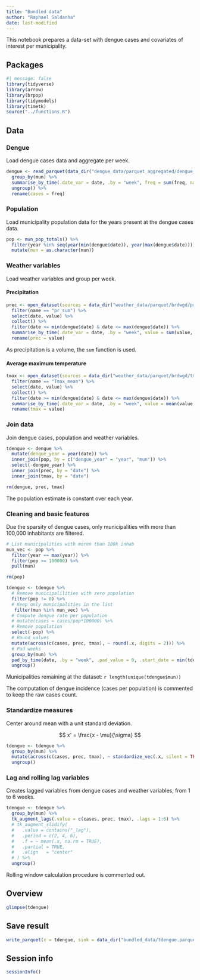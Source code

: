 ```yaml
---
title: "Bundled data"
author: "Raphael Saldanha"
date: last-modified
---
```


This notebook prepares a data-set with dengue cases and covariates of interest per municipality.

## Packages

```r
#| message: false
library(tidyverse)
library(arrow)
library(brpop)
library(tidymodels)
library(timetk)
source("../functions.R")
```

## Data

### Dengue

Load dengue cases data and aggregate per week.

```r
dengue <- read_parquet(data_dir("dengue_data/parquet_aggregated/dengue_md.parquet")) %>%
  group_by(mun) %>%
  summarise_by_time(.date_var = date, .by = "week", freq = sum(freq, na.rm = TRUE)) %>%
  ungroup() %>%
  rename(cases = freq)
```

### Population

Load municipality population data for the years present at the dengue cases data.

```r
pop <- mun_pop_totals() %>%
  filter(year %in% seq(year(min(dengue$date)), year(max(dengue$date)))) %>%
  mutate(mun = as.character(mun))
```

### Weather variables

Load weather variables and group per week.

#### Precipitation

```r
prec <- open_dataset(sources = data_dir("weather_data/parquet/brdwgd/pr.parquet")) %>%
  filter(name == "pr_sum") %>%
  select(date, value) %>%
  collect() %>%
  filter(date >= min(dengue$date) & date <= max(dengue$date)) %>%
  summarise_by_time(.date_var = date, .by = "week", value = sum(value, na.rm = TRUE)) %>%
  rename(prec = value)
```

::: callout-note
As precipitation is a volume, the `sum` function is used.
:::

#### Average maximum temperature

```r
tmax <- open_dataset(sources = data_dir("weather_data/parquet/brdwgd/tmax.parquet")) %>%
  filter(name == "Tmax_mean") %>%
  select(date, value) %>%
  collect() %>%
  filter(date >= min(dengue$date) & date <= max(dengue$date)) %>%
  summarise_by_time(.date_var = date, .by = "week", value = mean(value, na.rm = TRUE)) %>%
  rename(tmax = value)
```

### Join data

Join dengue cases, population and weather variables.

```r
tdengue <- dengue %>%
  mutate(dengue_year = year(date)) %>%
  inner_join(pop, by = c("dengue_year" = "year", "mun")) %>%
  select(-dengue_year) %>%
  inner_join(prec, by = "date") %>%
  inner_join(tmax, by = "date")

rm(dengue, prec, tmax)
```

::: callout-note
The population estimate is constant over each year.
:::

### Cleaning and basic features

Due the sparsity of dengue cases, only municipalities with more than 100,000 inhabitants are filtered.

```r
# List municipalities with moren than 100k inhab
mun_vec <- pop %>%
  filter(year == max(year)) %>%
  filter(pop >= 100000) %>%
  pull(mun)

rm(pop)
```

```r
tdengue <- tdengue %>%
  # Remove municipalilities with zero population
  filter(pop != 0) %>%
  # Keep only municipalities in the list
   filter(mun %in% mun_vec) %>%
  # Compute dengue rate per population
  # mutate(cases = cases/pop*100000) %>%
  # Remove population
  select(-pop) %>%
  # Round values
  mutate(across(c(cases, prec, tmax), ~ round(.x, digits = 2))) %>%
  # Pad weeks 
  group_by(mun) %>%
  pad_by_time(date, .by = "week", .pad_value = 0, .start_date = min(tdengue$date), .end_date = max(tdengue$date)) %>%
  ungroup()
```

Municipalities remaining at the dataset: `r length(unique(tdengue$mun))`

::: callout-warning
The computation of dengue incidence (cases per population) is commented to keep the raw cases count.
:::

### Standardize measures

Center around mean with a unit standard deviation.

$$
x' = \frac{x - \mu}{\sigma} 
$$

```r
tdengue <- tdengue %>%
  group_by(mun) %>%
  mutate(across(c(cases, prec, tmax), ~ standardize_vec(.x, silent = TRUE))) %>%
  ungroup()
```

### Lag and rolling lag variables

Creates lagged variables from dengue cases and weather variables, from 1 to 6 weeks.

```r
tdengue <- tdengue %>%
  group_by(mun) %>%
  tk_augment_lags(.value = c(cases, prec, tmax), .lags = 1:6) %>%
  # tk_augment_slidify(
  #   .value = contains("_lag"), 
  #   .period = c(2, 4, 6), 
  #   .f = ~ mean(.x, na.rm = TRUE), 
  #   .partial = TRUE,
  #   .align   = "center"
  # ) %>%
  ungroup()
```

::: callout-warning
Rolling window calculation procedure is commented out.
:::

## Overview

```r
glimpse(tdengue)
```

## Save result

```r
write_parquet(x = tdengue, sink = data_dir("bundled_data/tdengue.parquet"))
```

## Session info

```r
sessionInfo()
```
